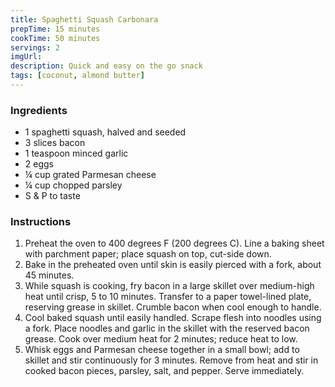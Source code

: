 ```yaml
---
title: Spaghetti Squash Carbonara
prepTime: 15 minutes
cookTime: 50 minutes
servings: 2
imgUrl:
description: Quick and easy on the go snack
tags: [coconut, almond butter]
---
```


### Ingredients

- 1 spaghetti squash, halved and seeded
- 3 slices bacon
- 1 teaspoon minced garlic
- 2 eggs
- ¼ cup grated Parmesan cheese
- ¼ cup chopped parsley
- S & P to taste

### Instructions

1. Preheat the oven to 400 degrees F (200 degrees C). Line a baking sheet with parchment paper; place squash on top, cut-side down.
1. Bake in the preheated oven until skin is easily pierced with a fork, about 45 minutes.
1. While squash is cooking, fry bacon in a large skillet over medium-high heat until crisp, 5 to 10 minutes. Transfer to a paper towel-lined plate, reserving grease in skillet. Crumble bacon when cool enough to handle.
1. Cool baked squash until easily handled. Scrape flesh into noodles using a fork. Place noodles and garlic in the skillet with the reserved bacon grease. Cook over medium heat for 2 minutes; reduce heat to low.
1. Whisk eggs and Parmesan cheese together in a small bowl; add to skillet and stir continuously for 3 minutes. Remove from heat and stir in cooked bacon pieces, parsley, salt, and pepper. Serve immediately.
